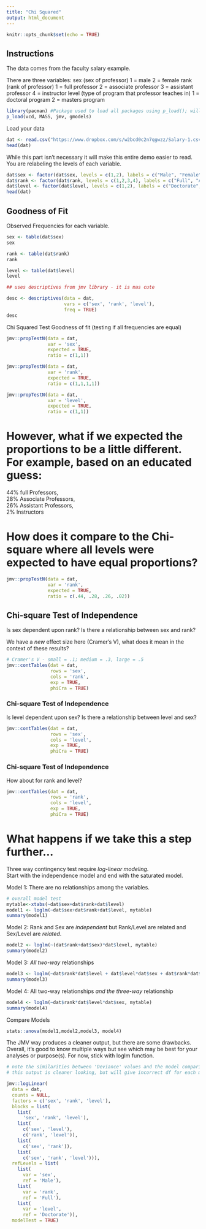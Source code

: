 ---
title: "Chi Squared"
output: html_document
---

```{r setup, include=FALSE}
knitr::opts_chunk$set(echo = TRUE)
```
Instructions
----------
  The data comes from the faculty salary example.

  There are three variables: 
    sex (sex of professor)
      1 = male
      2 = female
    rank (rank of professor)
      1 = full professor
      2 = associate professor
      3 = assistant professor
      4 = instructor
    level (type of program that professor teaches in)
      1 = doctoral program
      2 = masters program  
        
```{r}
library(pacman) #Package used to load all packages using p_load(); will install missing packages
p_load(vcd, MASS, jmv, gmodels)
```
Load your data
```{r}
dat <- read.csv("https://www.dropbox.com/s/w2bcd0c2n7qgwzz/Salary-1.csv?dl=1")
head(dat)
```

While this part isn't necessary it will make this entire demo easier to read.
You are relabeling the levels of each variable. 
```{r}
dat$sex <- factor(dat$sex, levels = c(1,2), labels = c("Male", "Female"))
dat$rank <- factor(dat$rank, levels = c(1,2,3,4), labels = c("Full", "Associate", "Assistant", "Instructor"))
dat$level <- factor(dat$level, levels = c(1,2), labels = c("Doctorate", "Masters"))
head(dat)
```

## Goodness of Fit
Observed Frequencies for each variable.
```{r}
sex <- table(dat$sex)
sex

rank <- table(dat$rank)
rank

level <- table(dat$level)
level

## uses descriptives from jmv library - it is mas cute

desc <- descriptives(data = dat, 
                     vars = c('sex', 'rank', 'level'), 
                     freq = TRUE)
desc

```

Chi Squared Test Goodness of fit (testing if all frequencies are equal)
```{r}
jmv::propTestN(data = dat,
               var = 'sex',
               expected = TRUE, 
               ratio = c(1,1))

jmv::propTestN(data = dat,
               var = 'rank',
               expected = TRUE, 
               ratio = c(1,1,1,1))

jmv::propTestN(data = dat,
               var = 'level',
               expected = TRUE, 
               ratio = c(1,1))

```

# However, what if we expected the proportions to be a little different. For example, based on an educated guess:  
  44% full Professors,  
  28% Associate Professors,  
  26% Assistant Professors,  
  2% Instructors

# How does it compare to the Chi-square where all levels were expected to have equal proportions?
```{r}
jmv::propTestN(data = dat,
               var = 'rank',
               expected = TRUE, 
               ratio = c(.44, .28, .26, .02))
```

## Chi-square Test of Independence
Is sex dependent upon rank? Is there a relationship between sex and rank? 

We have a *new* effect size here (Cramer's V), what does it mean in the context of these results?
```{r}
# Cramer's V - small = .1; medium = .3, large = .5
jmv::contTables(dat = dat,
                rows = 'sex',
                cols = 'rank',
                exp = TRUE,
                phiCra = TRUE)

```

### Chi-square Test of Independence
Is level dependent upon sex? Is there a relationship between level and sex?
```{r}
jmv::contTables(dat = dat,
                rows = 'sex',
                cols = 'level',
                exp = TRUE,
                phiCra = TRUE)
```

### Chi-square Test of Independence
How about for rank and level?
```{r}
jmv::contTables(dat = dat,
                rows = 'rank',
                cols = 'level',
                exp = TRUE,
                phiCra = TRUE)
```

# What happens if we take this a step further...

Three way contingency test require *log-linear modeling*.  
Start with the independence model and end with the saturated model.  

Model 1: There are no relationships among the variables.

```{r}
# overall model test
mytable<-xtabs(~dat$sex+dat$rank+dat$level)
model1 <- loglm(~dat$sex+dat$rank+dat$level, mytable)
summary(model1)


```

Model 2: Rank and Sex are *independent* but Rank/Level are related and Sex/Level are *related*.
```{r}
model2 <- loglm(~(dat$rank+dat$sex)*dat$level, mytable)
summary(model2)
```

Model 3: *All two-way* relationships
```{r}
model3 <- loglm(~dat$rank*dat$level + dat$level*dat$sex + dat$rank*dat$sex, mytable)
summary(model3)
```

Model 4: All two-way relationships *and the three-way* relationship
```{r}
model4 <- loglm(~dat$rank*dat$level*dat$sex, mytable)
summary(model4)
```

Compare Models
```{r}
stats::anova(model1,model2,model3, model4)
```

The JMV way produces a cleaner output, but there are some drawbacks. Overall, it's good to know multiple ways but see which may be best for your analyses or purpose(s). For now, stick with loglm function.
```{r}
# note the similarities between 'Deviance' values and the model comparison stats with the loglm output. 
# this output is cleaner looking, but will give incorrect df for each model. 

jmv::logLinear(
  data = dat,
  counts = NULL,
  factors = c('sex', 'rank', 'level'),
  blocks = list(
    list(
      'sex', 'rank', 'level'),
    list(
      c('sex', 'level'),
      c('rank', 'level')),
    list(
      c('sex', 'rank')),
    list(
      c('sex', 'rank', 'level'))),
  refLevels = list(
    list(
      var = 'sex',
      ref = 'Male'),
    list(
      var = 'rank',
      ref = 'Full'),
    list(
      var = 'level',
      ref = 'Doctorate')),
  modelTest = TRUE)



```